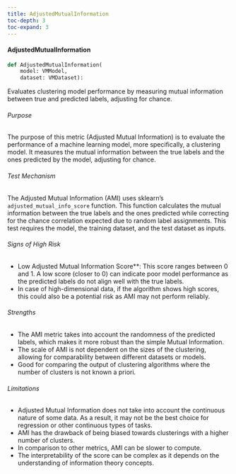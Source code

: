 ```yaml
---
title: AdjustedMutualInformation
toc-depth: 3
toc-expand: 3
---
```







#### AdjustedMutualInformation

```python
def AdjustedMutualInformation(
    model: VMModel,
    dataset: VMDataset):
```

Evaluates clustering model performance by measuring mutual information between true and predicted labels, adjusting
for chance.

###### Purpose

The purpose of this metric (Adjusted Mutual Information) is to evaluate the performance of a machine learning
model, more specifically, a clustering model. It measures the mutual information between the true labels and the
ones predicted by the model, adjusting for chance.

###### Test Mechanism

The Adjusted Mutual Information (AMI) uses sklearn's `adjusted_mutual_info_score` function. This function
calculates the mutual information between the true labels and the ones predicted while correcting for the chance
correlation expected due to random label assignments. This test requires the model, the training dataset, and the
test dataset as inputs.

###### Signs of High Risk

- Low Adjusted Mutual Information Score**: This score ranges between 0 and 1. A low score (closer to 0) can indicate
poor model performance as the predicted labels do not align well with the true labels.
- In case of high-dimensional data, if the algorithm shows high scores, this could also be a potential risk as AMI
may not perform reliably.

###### Strengths

- The AMI metric takes into account the randomness of the predicted labels, which makes it more robust than the
simple Mutual Information.
- The scale of AMI is not dependent on the sizes of the clustering, allowing for comparability between different
datasets or models.
- Good for comparing the output of clustering algorithms where the number of clusters is not known a priori.

###### Limitations

- Adjusted Mutual Information does not take into account the continuous nature of some data. As a result, it may
not be the best choice for regression or other continuous types of tasks.
- AMI has the drawback of being biased towards clusterings with a higher number of clusters.
- In comparison to other metrics, AMI can be slower to compute.
- The interpretability of the score can be complex as it depends on the understanding of information theory
concepts.




 